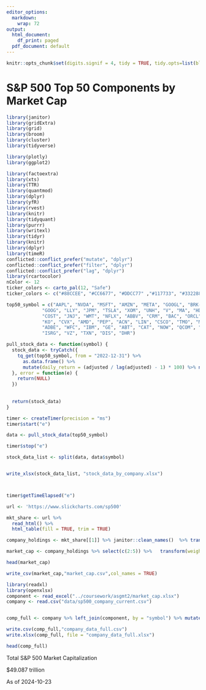 ```yaml
---
editor_options:
  markdown:
    wrap: 72
output:
  html_document:
    df_print: paged
  pdf_document: default
---
```


```r
knitr::opts_chunk$set(digits.signif = 4, tidy = TRUE, tidy.opts=list(blank = FALSE, warning = FALSE), message = TRUE, echo = TRUE, width='80%', widt.cutoff = '80')
```

# S&P 500 Top 50 Components by Market Cap

```r
library(janitor)
library(gridExtra)
library(grid)
library(broom)
library(cluster)
library(tidyverse)

library(plotly)
library(ggplot2)

library(factoextra)
library(xts)
library(TTR)
library(quantmod)
library(dplyr)
library(yfR)
library(rvest)
library(knitr)
library(tidyquant)
library(purrr)
library(writexl)
library(tidyr)
library(knitr)
library(dplyr)
library(timeR)
conflicted::conflict_prefer("mutate", "dplyr")
conflicted::conflict_prefer("filter", "dplyr")
conflicted::conflict_prefer("lag", "dplyr")
library(rcartocolor)
nColor <- 12
ticker_colors <- carto_pal(12, "Safe")
ticker_colors <- c("#88CCEE", "#CC6677", "#DDCC77" ,"#117733", "#332288" ,"#AA4499","#999933" ,"#44AA99", "#882255", "#6699CC", "#888888")

```

```r
top50_symbol = c("AAPL", "NVDA", "MSFT", "AMZN", "META", "GOOGL", "BRK-B","AVGO", 
             "GOOG", "LLY", "JPM", "TSLA", "XOM", "UNH", "V", "MA", "HD", "PG", 
             "COST", "JNJ", "WMT", "NFLX", "ABBV", "CRM", "BAC", "ORCL", "MRK", 
             "KO", "CVX", "AMD", "PEP", "ACN", "LIN", "CSCO", "TMO", "MCD", 
             "ADBE", "WFC", "IBM", "GE", "ABT", "CAT", "NOW", "QCOM", "PM", 
             "ISRG", "VZ", "TXN", "DIS", "DHR")
```

```r
pull_stock_data <- function(symbol) {
  stock_data <- tryCatch({
    tq_get(top50_symbol, from = "2022-12-31") %>%
      as.data.frame() %>% 
      mutate(daily_return = (adjusted / lag(adjusted) - 1) * 100) %>% na.omit()
  }, error = function(e) {
    return(NULL)
  })
  
  
  return(stock_data)
}
```

```r
timer <- createTimer(precision = "ms") 
timer$start("e")

data <- pull_stock_data(top50_symbol)

timer$stop("e")

stock_data_list <- split(data, data$symbol)


write_xlsx(stock_data_list, "stock_data_by_company.xlsx")



timer$getTimeElapsed("e")

```


```r
url <- 'https://www.slickcharts.com/sp500'

mkt_share <- url %>%
  read_html() %>% 
  html_table(fill = TRUE, trim = TRUE)

company_holdings <- mkt_share[[1]] %>% janitor::clean_names()  %>% transform(symbol = str_replace_all(symbol, "[.]", "-")) %>%na.omit()

market_cap <- company_holdings %>% select(c(2:5)) %>%   transform(weight = readr::parse_number(weight)) %>% rename("mkt_holding_weight" = "weight", "mkt_holding_price"="price", "security" = "company")

head(market_cap)

write_csv(market_cap,"market_cap.csv",col_names = TRUE)
```


```r
library(readxl)
library(openxlsx)
component <- read_excel("../coursework/asgmt2/market_cap.xlsx")
company <- read.csv("data/sp500_company_current.csv")


comp_full <- company %>% left_join(component, by = "symbol") %>% mutate(price = as.numeric(price), date_added = as.Date(date_added)) %>% select(-c("cik","company")) %>% rename("sector"="gics_sector", "sub_industry" = "gics_sub_industry")

write.csv(comp_full,"company_data_full.csv")
write.xlsx(comp_full, file = "company_data_full.xlsx")

head(comp_full)
```

Total S&P 500 Market Capitalization

\$49.087 trillion

As of 2024-10-23
